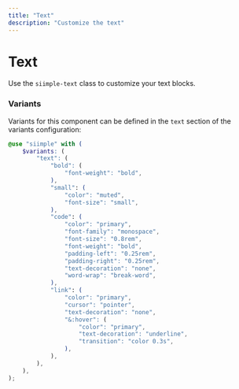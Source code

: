 ```yaml
---
title: "Text"
description: "Customize the text"
---
```


# Text

Use the `siimple-text` class to customize your text blocks.


### Variants

Variants for this component can be defined in the `text` section of the variants configuration:

```scss
@use "siimple" with (
    $variants: (
        "text": (
            "bold": (
                "font-weight": "bold",
            ),
            "small": (
                "color": "muted",
                "font-size": "small",
            ),
            "code": (
                "color": "primary",
                "font-family": "monospace",
                "font-size": "0.8rem",
                "font-weight": "bold",
                "padding-left": "0.25rem",
                "padding-right": "0.25rem",
                "text-decoration": "none",
                "word-wrap": "break-word",
            ),
            "link": (
                "color": "primary",
                "cursor": "pointer",
                "text-decoration": "none",
                "&:hover": (
                    "color": "primary",
                    "text-decoration": "underline",
                    "transition": "color 0.3s",
                ),
            ),
        ),
    ),
);
```
